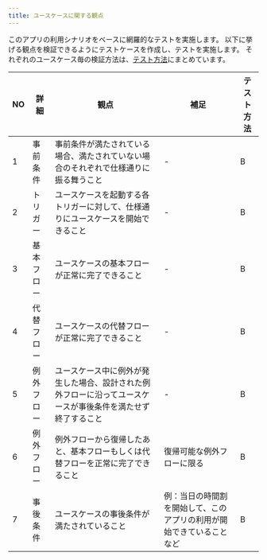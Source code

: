 ```yaml
---
title: ユースケースに関する観点
---
```


このアプリの利用シナリオをベースに網羅的なテストを実施します。
以下に挙げる観点を検証できるようにテストケースを作成し、テストを実施します。
それぞれのユースケース毎の検証方法は、[テスト方法](../functional-testing.mdx#テスト方法)にまとめています。

| NO | 詳細 | 観点 | 補足 | テスト方法 |
| --- | --- | --- | --- | --- |
| 1 | 事前条件 | 事前条件が満たされている場合、満たされていない場合のそれぞれで仕様通りに振る舞うこと | - | B |
| 2 | トリガー | ユースケースを起動する各トリガーに対して、仕様通りにユースケースを開始できること | - | B |
| 3 | 基本フロー | ユースケースの基本フローが正常に完了できること | - | B |
| 4 | 代替フロー | ユースケースの代替フローが正常に完了できること | - | B |
| 5 | 例外フロー | ユースケース中に例外が発生した場合、設計された例外フローに沿ってユースケースが事後条件を満たせず終了すること | - | B |
| 6 | 例外フロー | 例外フローから復帰したあと、基本フローもしくは代替フローを正常に完了できること | 復帰可能な例外フローに限る | B |
| 7 | 事後条件 | ユースケースの事後条件が満たされていること | 例：当日の時間割を開始して、このアプリの利用が開始できていることなど | B |
